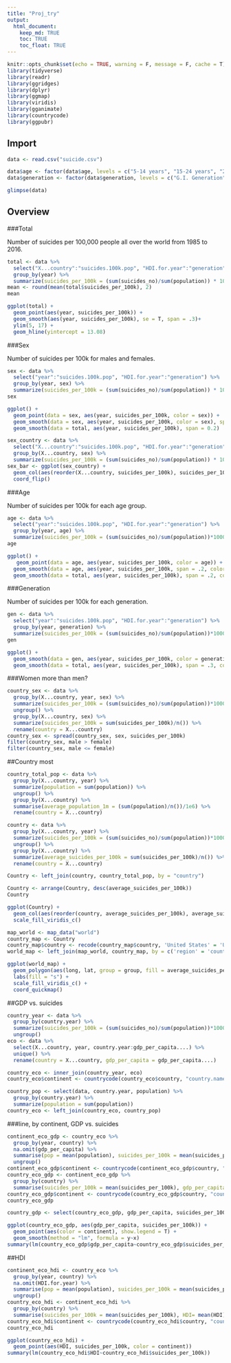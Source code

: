 ```yaml
---
title: "Proj_try"
output: 
  html_document:
    keep_md: TRUE
    toc: TRUE
    toc_float: TRUE
---
```


```r
knitr::opts_chunk$set(echo = TRUE, warning = F, message = F, cache = T)
library(tidyverse)
library(readr)
library(ggridges)
library(dplyr)
library(ggmap)
library(viridis)
library(gganimate)
library(countrycode)
library(ggpubr)
```

## Import

```r
data <- read.csv("suicide.csv")
```

```r
data$age <- factor(data$age, levels = c("5-14 years", "15-24 years", "25-34 years", "35-54 years", "55-74 years", "75+ years"))
data$generation <- factor(data$generation, levels = c("G.I. Generation", "Silent", "Boomers", "Generation X", "Millenials", "Generation Z"))
```

```r
glimpse(data)
```

## Overview

###Total

Number of suicides per 100,000 people all over the world from 1985 to 2016.

```r
total <- data %>%
  select("X...country":"suicides.100k.pop", "HDI.for.year":"generation") %>%
  group_by(year) %>%
  summarize(suicides_per_100k = (sum(suicides_no)/sum(population)) * 100000)
mean <- round(mean(total$suicides_per_100k), 2)
mean
```

```r
ggplot(total) +
  geom_point(aes(year, suicides_per_100k)) +
  geom_smooth(aes(year, suicides_per_100k), se = T, span = .3)+
  ylim(5, 17) +
  geom_hline(yintercept = 13.08)
```

###Sex

Number of suicides per 100k for males and females.

```r
sex <- data %>%
  select("year":"suicides.100k.pop", "HDI.for.year":"generation") %>%
  group_by(year, sex) %>%
  summarize(suicides_per_100k = (sum(suicides_no)/sum(population)) * 100000)
sex
```

```r
ggplot() +
  geom_point(data = sex, aes(year, suicides_per_100k, color = sex)) +
  geom_smooth(data = sex, aes(year, suicides_per_100k, color = sex), span = 0.3)+
  geom_smooth(data = total, aes(year, suicides_per_100k), span = 0.2)
```

```r
sex_country <- data %>%
  select("X...country":"suicides.100k.pop", "HDI.for.year":"generation") %>%
  group_by(X...country, sex) %>%
  summarize(suicides_per_100k = (sum(suicides_no)/sum(population)) * 100000)
sex_bar <- ggplot(sex_country) +
  geom_col(aes(reorder(X...country, suicides_per_100k), suicides_per_100k, fill = sex), identity = "dodge") +
  coord_flip()
```

###Age

Number of suicides per 100k for each age group.

```r
age <- data %>%
  select("year":"suicides.100k.pop", "HDI.for.year":"generation") %>%
  group_by(year, age) %>%
  summarize(suicides_per_100k = (sum(suicides_no)/sum(population))*100000)
age
```

```r
ggplot() +
   geom_point(data = age, aes(year, suicides_per_100k, color = age)) +
  geom_smooth(data = age, aes(year, suicides_per_100k, span = .2, color = age)) +
  geom_smooth(data = total, aes(year, suicides_per_100k), span = .2, color = "black")
```

###Generation

Number of suicides per 100k for each generation.

```r
gen <- data %>%
  select("year":"suicides.100k.pop", "HDI.for.year":"generation") %>%
  group_by(year, generation) %>%
  summarize(suicides_per_100k = (sum(suicides_no)/sum(population))*100000)
gen
```

```r
ggplot() +
  geom_smooth(data = gen, aes(year, suicides_per_100k, color = generation), span =.5) +
  geom_smooth(data = total, aes(year, suicides_per_100k), span = .3, color = "black")
```

###Women more than men?

```r
country_sex <- data %>%
  group_by(X...country, year, sex) %>%
  summarize(suicides_per_100k = (sum(suicides_no)/sum(population))*100000) %>%
  ungroup() %>%
  group_by(X...country, sex) %>%
  summarize(suicides_per_100k = sum(suicides_per_100k)/n()) %>%
  rename(country = X...country)
country_sex <- spread(country_sex, sex, suicides_per_100k)
filter(country_sex, male > female)
filter(country_sex, male <= female)
```

##Country most

```r
country_total_pop <- data %>%
  group_by(X...country, year) %>%
  summarize(population = sum(population)) %>%
  ungroup() %>%
  group_by(X...country) %>%
  summarise(average_population_1m = (sum(population)/n())/1e6) %>%
  rename(country = X...country)

country <- data %>%
  group_by(X...country, year) %>%
  summarize(suicides_per_100k = (sum(suicides_no)/sum(population))*100000) %>%
  ungroup() %>%
  group_by(X...country) %>%
  summarize(average_suicides_per_100k = sum(suicides_per_100k)/n()) %>%
  rename(country = X...country)

Country <- left_join(country, country_total_pop, by = "country")
```

```r
Country <- arrange(Country, desc(average_suicides_per_100k))
Country
```

```r
ggplot(Country) +
  geom_col(aes(reorder(country, average_suicides_per_100k), average_suicides_per_100k, color = average_suicides_per_100k)) +
  scale_fill_viridis_c()
```

```r
map_world <- map_data("world")
country_map <- Country 
country_map$country <- recode(country_map$country, 'United States' = 'USA','United Kingdom' = 'UK', "Russian Federation" = "Russia", "Republic of Korea" = "South Korea", "United Arab Emirates"= "UAE")
world_map <- left_join(map_world, country_map, by = c('region' = 'country'))
```
```r
ggplot(world_map) +
  geom_polygon(aes(long, lat, group = group, fill = average_suicides_per_100k)) +
  labs(fill = "s") +
  scale_fill_viridis_c() +
  coord_quickmap()
```


##GDP vs. suicides

```r
country_year <- data %>%
  group_by(country.year) %>%
  summarize(suicides_per_100k = (sum(suicides_no)/sum(population))*100000) %>%
  ungroup()
eco <- data %>%
  select(X...country, year, country.year:gdp_per_capita....) %>%
  unique() %>%
  rename(country = X...country, gdp_per_capita = gdp_per_capita....)
```

```r
country_eco <- inner_join(country_year, eco)
country_eco$continent <- countrycode(country_eco$country, "country.name", "continent")
```

```r
country_pop <- select(data, country.year, population) %>%
  group_by(country.year) %>%
  summarize(population = sum(population))
country_eco <- left_join(country_eco, country_pop)
```

###line, by continent, GDP vs. suicides

```r
continent_eco_gdp <- country_eco %>%
  group_by(year, country) %>%
  na.omit(gdp_per_capita) %>%
  summarise(pop = mean(population), suicides_per_100k = mean(suicides_per_100k), gdp_per_capita = mean(gdp_per_capita)) %>%
  ungroup() 
continent_eco_gdp$continent <- countrycode(continent_eco_gdp$country, "country.name", "continent")
country_eco_gdp <- continent_eco_gdp %>%
  group_by(country) %>%
  summarise(suicides_per_100k = mean(suicides_per_100k), gdp_per_capita = mean(gdp_per_capita))
country_eco_gdp$continent <- countrycode(country_eco_gdp$country, "country.name", "continent")
country_eco_gdp
```

```r
country_gdp <- select(country_eco_gdp, gdp_per_capita, suicides_per_100k)

ggplot(country_eco_gdp, aes(gdp_per_capita, suicides_per_100k)) +
  geom_point(aes(color = continent), show.legend = T) +
  geom_smooth(method = "lm", formula = y~x)
summary(lm(country_eco_gdp$gdp_per_capita~country_eco_gdp$suicides_per_100k))
```


##HDI

```r
continent_eco_hdi <- country_eco %>%
  group_by(year, country) %>%
  na.omit(HDI.for.year) %>%
  summarise(pop = mean(population), suicides_per_100k = mean(suicides_per_100k), HDI = mean(HDI.for.year)) %>%
  ungroup() 
country_eco_hdi <- continent_eco_hdi %>%
  group_by(country) %>%
  summarise(suicides_per_100k = mean(suicides_per_100k), HDI= mean(HDI))
country_eco_hdi$continent <- countrycode(country_eco_hdi$country, "country.name", "continent")
country_eco_hdi
```

```r
ggplot(country_eco_hdi) +
  geom_point(aes(HDI, suicides_per_100k, color = continent)) 
summary(lm(country_eco_hdi$HDI~country_eco_hdi$suicides_per_100k))
```
